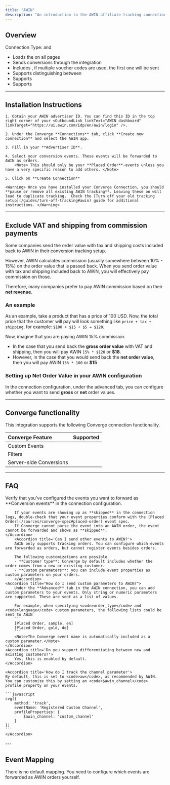 ```yaml
---
title: "AWIN"
description: "An introduction to the AWIN affiliate tracking connection"
---
```



## Overview
Connection Type: <IconText text="Client-side" name="browser" iconType="duotone" iconLocation="after"/>  and <IconText text="Server-side" name="server" iconType="duotone" iconLocation="after"/>
- Loads the <OutboundLink linkText="AWIN MasterTag" linkTarget="https://wiki.awin.com/index.php/Advertiser_Tracking_Guide#Journey_Tag_.2F_Mastertag"/> on all pages
- Sends conversions through the <OutboundLink linkText="S2S" linkTarget="https://wiki.awin.com/index.php/Advertiser_Tracking_Guide/Conversion_Pixel_Only_Tracking#Server_To_Server_.28S2S.29"/> integration
- Includes <OutboundLink linkText="voucher codes" linkTarget="https://wiki.awin.com/index.php/Advertiser_Tracking_Guide/Discount_.2F_Voucher_Code_Tracking"/>, if multiple voucher codes are used, the first one will be sent
- Supports distinguishing between <OutboundLink linkText="new and existing customers" linkTarget="https://wiki.awin.com/index.php/Advertiser_Tracking_Guide/Commission_Groups#New_vs_Existing"/>
- Supports <OutboundLink linkText="custom tracking parameters" linkTarget="https://wiki.awin.com/index.php/Advertiser_Tracking_Guide/Custom_Tracking_Parameters"/>
- Supports <OutboundLink linkText="product-level tracking" linkTarget="https://wiki.awin.com/index.php/Advertiser_Tracking_Guide/Product_Level_Tracking"/>


--- 

## Installation Instructions


    1. Obtain your AWIN advertiser ID. You can find this ID in the top right corner of your <OutboundLink linkText="AWIN dashboard" linkTarget="https://ui.awin.com/idp/en/awin/login" />.

    2. Under the Converge **Connections** tab, click **Create new connection** and select the AWIN app.

    3. Fill in your **Advertiser ID**.

    4. Select your conversion events. These events will be forwarded to AWIN as orders.
        <Note> This should only be your **Placed Order**-events unless you have a very specific reason to add others. </Note>

    5. Click on **Create Connection**

    <Warning> Once you have installed your Converge Connection, you should **pause or remove all existing AWIN tracking**. Leaving these on will lead to duplicate tracking.  Check the [Turn off your old tracking setup](/guides/turn-off-tracking#awin) guide for additional instructions. </Warning>

---

## Exclude VAT and shipping from commission payments

Some companies send the order value with tax and shipping costs included back to AWIN in their conversion tracking setup. 

However, AWIN calculates commission (usually somewhere between 10% - 15%) on the order value that is passed back. 
When you send order value with tax and shipping included back to AWIN, you will effectively pay commission on those. 

Therefore, many companies prefer to pay AWIN commission based on their **net revenue**. 

### An example

As an example, take a product that has a price of 100 USD. 
Now, the total price that the customer will pay will look something like `price + tax + shipping`, for example: `$100 + $15 + $5 = $120`. 

Now, imagine that you are paying AWIN 15% commission. 
- In the case that you send back the **gross order value** with VAT and shipping, then you will pay AWIN `15% * $120` or **$18**.
- However, in the case that you would send back the **net order value**, then you will pay AWIN `15% * 100` or **$15**


### Setting up Net Order Value in your AWIN configuration


In the connection configuration, under the advanced tab, you can configure whether you want to send **gross** or **net** order values. 

---

## Converge functionality

This integration supports the following Converge connection functionality.

| Converge Feature        |       Supported       |
| :---------------------- | :-------------------: |
| Custom Events           | <Icon name="xmark" /> |
| Filters                 | <Icon name="xmark" /> |
| Server-side Conversions | <Icon name="check" /> |

--- 

## FAQ

<AccordionGroup>
    <Accordion title='Why are my events not being forwarded?'>
        Verify that you've configured the events you want to forward as **Conversion events** in the connection configuration.
        
        If your events are showing up as **skipped** in the connection logs, double-check that your event properties conform with the [Placed Order](/sources/converge-spec#placed-order) event spec.
        If Converge cannot parse the event into an AWIN order, the event cannot be forwarded and shows as **skipped**.
    </Accordion>
        <Accordion title='Can I send other events to AWIN?'>
        AWIN only supports tracking orders. You can configure which events are forwarded as orders, but cannot register events besides orders.

        The following customizations are possible
        - **Customer type**: Converge by default includes whether the order comes from a new or existing customer.
        - **Custom parameters**: you can include event properties as custom parameters on your orders.
        </Accordion>
    <Accordion title="How do I send custom parameters to AWIN?">
        Under the **Advanced** tab in the AWIN connection, you can add custom parameters to your events. Only string or numeric parameters are supported. These are sent as a list of values.
        
        For example, when specifying <code>order_type</code> and <code>language</code> custom parameters, the following lists could be sent to AWIN
        ```
        [Placed Order, sample, en]
        [Placed Order, gold, de]
        ```
        <Note>The Converge event name is automatically included as a custom parameter.</Note>
    </Accordion>
    <Accordion title='Do you support differentiating between new and existing customers?'>
        Yes, this is enabled by default.
    </Accordion>

    <Accordion title='How do I track the channel parameter'>
    By default, this is set to <code>aw</code>, as recommended by AWIN. You can customize this by setting an <code>$awin_channel</code> profile property on your events. 

    ```javascript
    cvg({
        method: 'track',
        eventName: 'Registered Custom Channel',
        profileProperties: {
            $awin_channel: 'custom_channel'
        }
    })
    ```
    </Accordion>
</AccordionGroup>
---

## Event Mapping

There is no default mapping. You need to configure which events are forwarded as AWIN orders yourself. 
